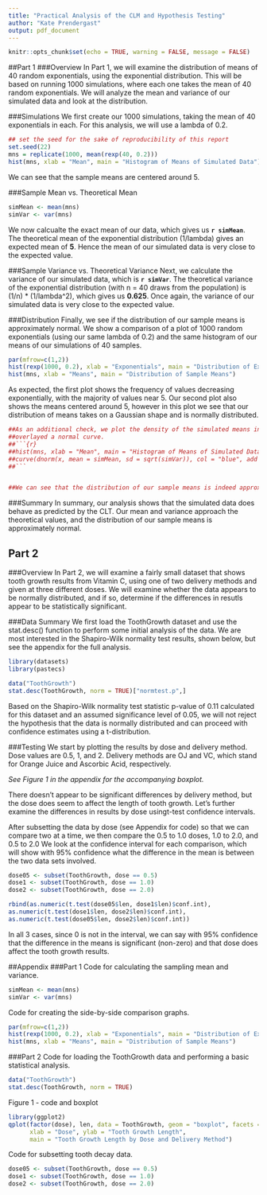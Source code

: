 ---
title: "Practical Analysis of the CLM and Hypothesis Testing"
author: "Kate Prendergast"
output: pdf_document
---

```{r setup, include=FALSE}
knitr::opts_chunk$set(echo = TRUE, warning = FALSE, message = FALSE)
```

##Part 1
###Overview
In Part 1, we will examine the distribution of means of 40 random exponentials,
using the exponential distribution.  This will be based on running 1000 simulations, where
each one takes the mean of 40 random exponentials.  We will analyze the mean
and variance of our simulated data and look at the distribution.

###Simulations
We first create our 1000 simulations, taking the mean of 40 exponentials in each.  For this analysis,
we will use a lambda of 0.2.
```{r}
## set the seed for the sake of reproducibility of this report
set.seed(22)
mns = replicate(1000, mean(rexp(40, 0.2)))
hist(mns, xlab = "Mean", main = "Histogram of Means of Simulated Data")
```

We can see that the sample means are centered around 5.

###Sample Mean vs. Theoretical Mean
```{r echo=FALSE}
simMean <- mean(mns)
simVar <- var(mns)
```
We now calcualte the exact mean of our data, which gives us **`r simMean`**.  The theoretical mean of the exponential
distribution (1/lambda) gives an expected 
mean of **5**.  Hence the mean of our simulated data is very close to the expected value.

###Sample Variance vs. Theoretical Variance
Next, we calculate the variance of our simulated data, which is **`r simVar`**.  The theoretical variance of the exponential
distribution (with n = 40 draws from the population) is (1/n) * (1/lambda^2), which
gives us  **0.625**.  Once again, the variance of our simulated data is very
close to the expected value.

###Distribution
Finally, we see if the distribution of our sample means is approximately normal. We 
show a comparison of a plot of 1000 random exponentials (using our same lambda of 0.2)
and the same histogram of our means of our simulations of 40 samples.

```{r echo=FALSE}
par(mfrow=c(1,2))
hist(rexp(1000, 0.2), xlab = "Exponentials", main = "Distribution of Exponentials")
hist(mns, xlab = "Means", main = "Distribution of Sample Means")
```

As expected, the first plot shows the frequency of values decreasing exponentially, with the
majority of values near 5.  Our second plot also shows the means centered around 5,
however in this plot we see that our distribution of means takes on a Gaussian shape
and is normally distributed.

```{r echo=FALSE, results='hide'}
##As an additional check, we plot the density of the simulated means in the figure below, and we have 
##overlayed a normal curve.
##```{r}
##hist(mns, xlab = "Mean", main = "Histogram of Means of Simulated Data", prob = TRUE)
##curve(dnorm(x, mean = simMean, sd = sqrt(simVar)), col = "blue", add = TRUE, lwd = 2)
##```


##We can see that the distribution of our sample means is indeed approximately normal.
```

###Summary
In summary, our analysis shows that the simulated data does behave as predicted by the CLT.
Our mean and variance approach the theoretical values, and the distribution of our sample 
means is approximately normal.

## Part 2
###Overview
In Part 2, we will examine a fairly small dataset that shows tooth
growth results from Vitamin C, using one of two delivery methods and given at three
different doses.  We will examine whether the data appears to be normally distributed,
and if so, determine if the differences in resutls appear to be statistically
significant.

###Data Summary
We first load the ToothGrowth dataset and use the stat.desc() function to perform some initial
analysis of the data.  We are most interested in the Shapiro-Wilk normality test
results, shown below, but see the appendix for the full analysis.
```{r echo=FALSE}
library(datasets)
library(pastecs)
```

```{r echo=FALSE}
data("ToothGrowth")
stat.desc(ToothGrowth, norm = TRUE)["normtest.p",]
```

Based on the Shapiro-Wilk normality test statistic p-value of 0.11 calculated for this dataset
and an assumed significance level of 0.05, we will not reject the hypothesis that the data is 
normally distributed and can proceed with confidence estimates using a t-distribution.

###Testing
We start by plotting the results by dose and delivery method.  Dose values are 0.5, 
1, and 2.  Delivery methods are OJ and VC, which stand for Orange Juice and Ascorbic
Acid, respectively.

*See Figure 1 in the appendix for the accompanying boxplot.*

There doesn't appear to be significant differences by delivery method, but the dose
does seem to affect the length of tooth growth.  Let's further examine
the differences in results by dose usingt-test confidence intervals.

After subsetting the data by dose (see Appendix for code) so that we can compare two at a time, we then compare the 0.5 to 1.0 doses, 1.0 to 2.0, and 0.5 to 2.0  We look at the confidence interval for each comparison, which
will show with 95% confidence what the difference in the mean is between the two
data sets involved.
```{r echo=FALSE}
dose05 <- subset(ToothGrowth, dose == 0.5)
dose1 <- subset(ToothGrowth, dose == 1.0)
dose2 <- subset(ToothGrowth, dose == 2.0)
```

```{r}
rbind(as.numeric(t.test(dose05$len, dose1$len)$conf.int),
as.numeric(t.test(dose1$len, dose2$len)$conf.int),
as.numeric(t.test(dose05$len, dose2$len)$conf.int))
```

In all 3 cases, since 0 is not in the interval, we can say with 95% confidence that the difference in the means is significant (non-zero) and that dose does affect
the tooth growth results.

##Appendix
###Part 1
Code for calculating the sampling mean and variance.

```{r results='hide'}
simMean <- mean(mns)
simVar <- var(mns)
```

Code for creating the side-by-side comparison graphs.
```{r echo=TRUE, results='hide', eval=FALSE}
par(mfrow=c(1,2))
hist(rexp(1000, 0.2), xlab = "Exponentials", main = "Distribution of Exponentials")
hist(mns, xlab = "Means", main = "Distribution of Sample Means")
```

###Part 2
Code for loading the ToothGrowth data and performing a basic statistical analysis.
```{r}
data("ToothGrowth")
stat.desc(ToothGrowth, norm = TRUE)
```

Figure 1 - code and boxplot
```{r}
library(ggplot2)
qplot(factor(dose), len, data = ToothGrowth, geom = "boxplot", facets = .~supp,
      xlab = "Dose", ylab = "Tooth Growth Length", 
      main = "Tooth Growth Length by Dose and Delivery Method")
```

Code for subsetting tooth decay data.
```{r results='hide'}
dose05 <- subset(ToothGrowth, dose == 0.5)
dose1 <- subset(ToothGrowth, dose == 1.0)
dose2 <- subset(ToothGrowth, dose == 2.0)
```